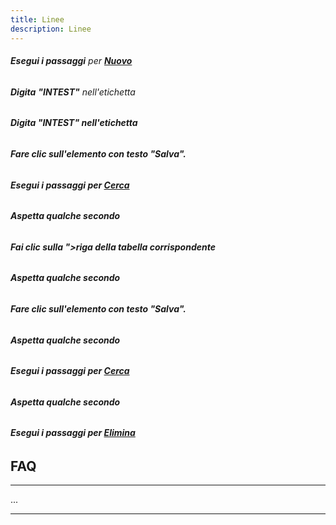 ```yaml
---
title: Linee
description: Linee
---
```

###### **Esegui i passaggi** per **[Nuovo](Nuovo)**

###### **Digita** **"INTEST"** nell'etichetta

###### ****Digita** **"INTEST"** nell'etichetta**

###### ******Fare clic** sull'elemento con **testo "Salva"**.****

###### ******Esegui i passaggi** per **[Cerca](Cerca)******

###### ******Aspetta** qualche secondo****

###### ******Fai clic** sulla **">riga della tabella corrispondente******

###### ******Aspetta** qualche secondo****

###### ******Fare clic** sull'elemento con **testo "Salva"**.****

###### ******Aspetta** qualche secondo****

###### ******Esegui i passaggi** per **[Cerca](Cerca)******

###### ******Aspetta** qualche secondo****

###### ******Esegui i passaggi** per **[Elimina](Elimina)******

****FAQ****
-----------

****

...

****